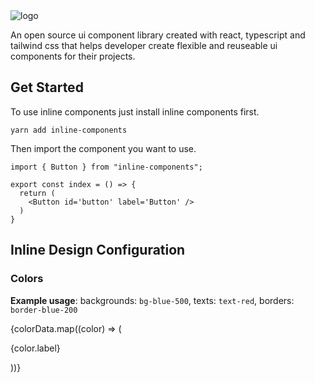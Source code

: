 


<Meta title="Get Started" />

<img src={cover} alt="logo" className="w-60 mb-12" />

An open source ui component library created with react, typescript and tailwind css that helps developer create flexible and reuseable ui components for their projects.

## Get Started

To use inline components just install inline components first.

```
yarn add inline-components
```

Then import the component you want to use.

```
import { Button } from "inline-components";

export const index = () => {
  return (
    <Button id='button' label='Button' />
  )
}
```


## Inline Design Configuration

### Colors

**Example usage**: backgrounds: `bg-blue-500`, texts: `text-red`, borders: `border-blue-200`



<div className="">

  <div class="grid grid-cols-10 gap-y-2 gap-x-4">
    {colorData.map((color) => (
      <div>
        <p className="!text-xs !m-0">{color.label}</p>
        <div
          className={cn(
            "flex items-center justify-center h-10 !text-sm",
            color.value
          )}
        ></div>
      </div>
    ))}
  </div>
</div>

